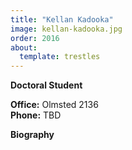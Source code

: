 ```yaml
---
title: "Kellan Kadooka"
image: kellan-kadooka.jpg
order: 2016
about:
  template: trestles
---
```


[**Doctoral Student**]{.text-primary}

**Office:** Olmsted 2136 <br/> **Phone:** TBD <br/>

**Biography**


